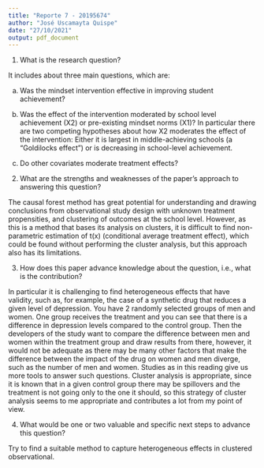 ```yaml
---
title: "Reporte 7 - 20195674"
author: "José Uscamayta Quispe"
date: "27/10/2021"
output: pdf_document
---
```


1. What is the research question?

It includes about three main questions, which are:

a. Was the mindset intervention effective in improving student achievement?

b. Was the effect of the intervention moderated by school level achievement (X2) or pre-existing mindset norms (X1)? In particular there are two competing hypotheses about how X2 moderates the effect of the intervention: Either it is largest in middle-achieving schools (a "Goldilocks effect") or is decreasing in school-level achievement.

c. Do other covariates moderate treatment effects?

2. What are the strengths and weaknesses of the paper's approach to answering this question?

The causal forest method has great potential for understanding and drawing conclusions from observational study design with unknown treatment propensities, and clustering of outcomes at the school level. However, as this is a method that bases its analysis on clusters, it is difficult to find non-parametric estimation of t(x) (conditional average treatment effect), which could be found without performing the cluster analysis, but this approach also has its limitations.

3. How does this paper advance knowledge about the question, i.e., what is the contribution?

In particular it is challenging to find heterogeneous effects that have validity, such as, for example, the case of a synthetic drug that reduces a given level of depression. You have 2 randomly selected groups of men and women. One group receives the treatment and you can see that there is a difference in depression levels compared to the control group. Then the developers of the study want to compare the difference between men and women within the treatment group and draw results from there, however, it would not be adequate as there may be many other factors that make the difference between the impact of the drug on women and men diverge, such as the number of men and women. Studies as in this reading give us more tools to answer such questions. Cluster analysis is appropriate, since it is known that in a given control group there may be spillovers and the treatment is not going only to the one it should, so this strategy of cluster analysis seems to me appropriate and contributes a lot from my point of view.

4. What would be one or two valuable and specific next steps to advance this question?

Try to find a suitable method to capture heterogeneous effects in clustered observational.
